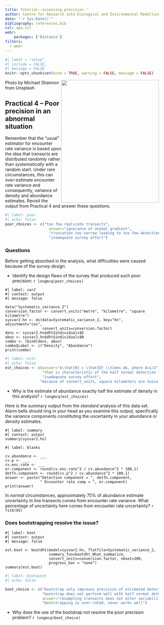 ```yaml
---
title: Tutorial--assessing precision 🪡
author: Centre for Research into Ecological and Environmental Modelling <br> **University of St Andrews**
date: "`r Sys.Date()`"
bibliography: references.bib
csl: apa.csl
webr:
    packages: ['Distance']
filters: 
  - webr
---
```


```r
#| label = "setup",
#| include = FALSE,
#| message = FALSE
knitr::opts_chunk$set(echo = TRUE, warning = FALSE, message = FALSE)
```
<img src=https://images.unsplash.com/photo-1519599189038-58e6fc7a060d?ixlib=rb-4.0.3&ixid=MnwxMjA3fDB8MHxzZWFyY2h8MTJ8fHVuY2VydGFpbnR5fGVufDB8fDB8fA%3D%3D&auto=format&fit=crop&w=500&q=60 width=320 height=400 style="float:right">

<p style="text-align:right font-size:70%">Photo by Michael Shannon from Unsplash</p>

## Practical 4 -- Poor precision in an abnormal situation

Remember that the "usual" estimator for encounter rate variance is based upon the idea that transects are distributed *randomly* rather than *systematically* with a random start. Under rare circumstances, this can over-estimate encounter rate variance and consequently, variance of density and abundance estimates.  Revisit the output from Practical 4 and answer these questions.


```r
#| label: poor
#| echo: false
poor_choices <- c("too few replicate transects",
                    answer="ignorance of animal gradient",
                    "truncation too narrow leading to too few detections",
                    "inadequate survey effort")
```

### Questions

Before getting absorbed in the analysis, what difficulties were caused because of the *survey design*.

- Identify the design flaws of the survey that produced such poor precision: `r longmcq(poor_choices)`

```webr-r
#| label: var2
#| context: output
#| message: false

data("Systematic_variance_2")
conversion.factor <- convert_units("metre", "kilometre", "square kilometre")
sysvar2.hn <- ds(data=Systematic_variance_2, key="hn", adjustment="cos",
                 convert_units=conversion.factor)
dens <- sysvar2.hn$dht$individuals$D
abun <- sysvar2.hn$dht$individuals$N
combo <- rbind(dens, abun)
combo$Label <- c("Density", "Abundance")
print(combo)
```

```r
#| label: ests
#| echo: false
est_choices <- c(answer="$\\hat{N} = \\hat{D} \\times A$, where A=1/2",
                 "that is characteristic of the half normal detection function",
                 "inadequate survey effort",
                "because of convert_units, square kilometers are twice as large as kilometers" )
```

- Why is the estimate of abundance exactly half the estimate of density in this analysis? `r longmcq(est_choices)`

Here is the summary output from the *standard* analysis of this data set. Alarm bells should ring in your head as you examine this output; specifically the variance components constituting the uncertainty in your abundance or density estimates. 

```webr-r
#| label: summary
#| context: output
summary(sysvar2.hn)
```

```webr-r
#| label: blanks

cv.abundance <- ___
cv.p <- ___
cv.enc.rate <- ___
er.component <- round(cv.enc.rate^2 / cv.abundance^2 * 100,1)
detfn.component <- round(cv.p^2 / cv.abundance^2 * 100,1)
answer <- paste("Detection component = ", detfn.component,
                " Encounter rate comp = ", er.component)
print(answer)
```

In *normal* circumstances, approximately 75% of abundance estimate uncertainty in line transects comes from encounter rate variance. What percentage of uncertainty here comes from encounter rate uncertainty? `r fitb(95)`

### Does bootstrapping resolve the issue?

```webr-r
#| label: boot
#| context: output
#| message: false

est.boot <- bootdht(model=sysvar2.hn, flatfile=Systematic_variance_2,
                    summary_fun=bootdht_Nhat_summarize, 
                    convert_units=conversion.factor, nboot=100,
                    progress_bar = "none")
summary(est.boot)
```

```r
#| label: bootquest
#| echo: false

boot_choice <- c("bootstrap only improves precision of estimated detection function",
                 "bootstrap does not perform well with half normal detection function",
                 answer="resampling transects does not alter variability in encounter rate between transects",
                 "bootstrapping is over-rated, never works well")
```

- Why does the use of the bootstrap not resolve the poor precision problem? `r longmcq(boot_choice)`
